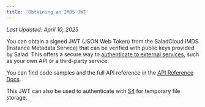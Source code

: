 ```yaml
---
title: 'Obtaining an IMDS JWT'
---
```


_Last Updated: April 10, 2025_

You can obtain a signed JWT (JSON Web Token) from the SaladCloud IMDS (Instance Metadata Service) that can be verified
with public keys provided by Salad. This offers a secure way to
[authenticate to external services](/tutorials/jwt-authentication), such as your own API or a third-party service.

You can find code samples and the full API reference in the [API Reference Docs](/reference/imds/get-container-token).

This JWT can also be used to authenticate with [S4](/products/s4/salad-simple-storage-service) for temporary file
storage.
